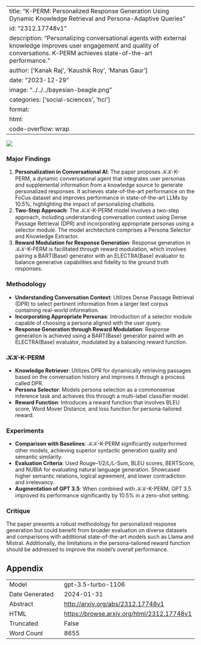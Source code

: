
---
title: "K-PERM: Personalized Response Generation Using Dynamic Knowledge Retrieval and Persona-Adaptive Queries"
id: "2312.17748v1"
description: "Personalizing conversational agents with external knowledge improves user engagement and quality of conversations. K-PERM achieves state-of-the-art performance."
author: ['Kanak Raj', 'Kaushik Roy', 'Manas Gaur']
date: "2023-12-29"
image: "../../../bayesian-beagle.png"
categories: ['social-sciences', 'hci']
format:
  html:
    code-overflow: wrap
---

![](None)

### Major Findings
1. **Personalization in Conversational AI**: The paper proposes 𝒦𝒦-K-PERM, a dynamic conversational agent that integrates user personas and supplemental information from a knowledge source to generate personalized responses. It achieves state-of-the-art performance on the FoCus dataset and improves performance in state-of-the-art LLMs by 10.5%, highlighting the impact of personalizing chatbots.
2. **Two-Step Approach**: The 𝒦𝒦-K-PERM model involves a two-step approach, including understanding conversation context using Dense Passage Retrieval (DPR) and incorporating appropriate personas using a selector module. The model architecture comprises a Persona Selector and Knowledge Extractor.
3. **Reward Modulation for Response Generation**: Response generation in 𝒦𝒦-K-PERM is facilitated through reward modulation, which involves pairing a BART(Base) generator with an ELECTRA(Base) evaluator to balance generative capabilities and fidelity to the ground truth responses.

### Methodology
- **Understanding Conversation Context**: Utilizes Dense Passage Retrieval (DPR) to select pertinent information from a larger text corpus containing real-world information.
- **Incorporating Appropriate Personas**: Introduction of a selector module capable of choosing a persona aligned with the user query.
- **Response Generation through Reward Modulation**: Response generation is achieved using a BART(Base) generator paired with an ELECTRA(Base) evaluator, modulated by a balancing reward function.

### 𝒦𝒦-K-PERM
- **Knowledge Retriever**: Utilizes DPR for dynamically retrieving passages based on the conversation history and improves it through a process called DPR.
- **Persona Selector**: Models persona selection as a commonsense inference task and achieves this through a multi-label classifier model.
- **Reward Function**: Introduces a reward function that involves BLEU score, Word Mover Distance, and loss function for persona-tailored reward.

### Experiments
- **Comparison with Baselines**: 𝒦𝒦-K-PERM significantly outperformed other models, achieving superior syntactic generation quality and semantic similarity.
- **Evaluation Criteria**: Used Rouge–1/2/L/L-Sum, BLEU scores, BERTScore, and NUBIA for evaluating natural language generation. Showcased higher semantic relations, logical agreement, and lower contradiction and irrelevancy.
- **Augmentation of GPT 3.5**: When combined with 𝒦𝒦-K-PERM, GPT 3.5 improved its performance significantly by 10.5% in a zero-shot setting.

### Critique
The paper presents a robust methodology for personalized response generation but could benefit from broader evaluation on diverse datasets and comparisons with additional state-of-the-art models such as Llama and Mistral. Additionally, the limitations in the persona-tailored reward function should be addressed to improve the model's overall performance.

## Appendix

|          |          |
|----------|----------|
| Model     | gpt-3.5-turbo-1106       |
| Date Generated     | 2024-01-31       |
| Abstract | [http://arxiv.org/abs/2312.17748v1](http://arxiv.org/abs/2312.17748v1)        |
| HTML     | [https://browse.arxiv.org/html/2312.17748v1](https://browse.arxiv.org/html/2312.17748v1)       |
| Truncated       | False       |
| Word Count       | 8655       |